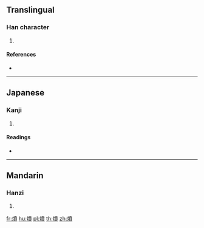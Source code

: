 {{character info/new}}
==Translingual==

===Han character===
{{Han char|rn=86|rad=火|as=12|sn=16|four=|canj=FJTC|ids=⿰火賁}}

# {{defn|Han|sort=火12}}

====References====
* {{Han ref|kx=0682.220|dkj=19411|dj=1095.010|hdz=32232.020|uh=71CC|ud=29132}}

----

==Japanese==

===Kanji===
{{ja-kanji|grade=|rs=火12}}

# {{defn|lang=ja|sort=火12}}

====Readings====
* {{ja-readings|on=[[ふん]] (fun), [[ほん]] (hon), [[ふん]] (fun)|kun=[[たく]] (taku), [[やく]] (yaku)}}

----

==Mandarin==

===Hanzi===
{{cmn-hanzi|pin=[[bèn]] ([[ben4]]), [[fén]] ([[fen2]])|wg=pen<sup>4</sup>, fen<sup>2</sup>}}

# {{defn|lang=cmn|sort=火12}}

[[fr:燌]]
[[hu:燌]]
[[pl:燌]]
[[th:燌]]
[[zh:燌]]